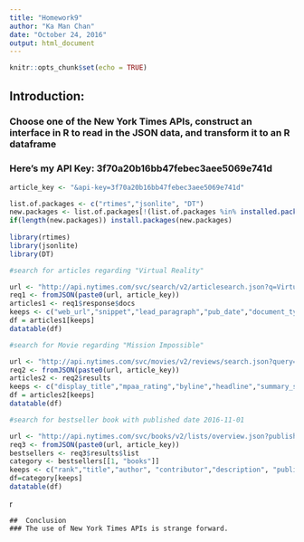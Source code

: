 ```yaml
---
title: "Homework9"
author: "Ka Man Chan"
date: "October 24, 2016"
output: html_document
---
```

 
```r
knitr::opts_chunk$set(echo = TRUE)
```
 
##  Introduction:
### Choose one of the New York Times APIs, construct an interface in R to read in the JSON data, and transform it to an R dataframe
### Here's my API Key: 3f70a20b16bb47febec3aee5069e741d

```r

article_key <- "&api-key=3f70a20b16bb47febec3aee5069e741d"

list.of.packages <- c("rtimes","jsonlite", "DT")
new.packages <- list.of.packages[!(list.of.packages %in% installed.packages()[,"Package"])]
if(length(new.packages)) install.packages(new.packages)
 
library(rtimes)
library(jsonlite)
library(DT)

#search for articles regarding "Virtual Reality"

url <- "http://api.nytimes.com/svc/search/v2/articlesearch.json?q=Virtual+Reality"
req1 <- fromJSON(paste0(url, article_key))
articles1 <- req1$response$docs
keeps <- c("web_url","snippet","lead_paragraph","pub_date","document_type")
df = articles1[keeps]
datatable(df)

#search for Movie regarding "Mission Impossible"

url <- "http://api.nytimes.com/svc/movies/v2/reviews/search.json?query=mission:+impossible"
req2 <- fromJSON(paste0(url, article_key))
articles2 <- req2$results
keeps <- c("display_title","mpaa_rating","byline","headline","summary_short","publication_date","opening_date")
df = articles2[keeps]
datatable(df)

#search for bestseller book with published date 2016-11-01

url <- "http://api.nytimes.com/svc/books/v2/lists/overview.json?published_date=2016-11-01"
req3 <- fromJSON(paste0(url, article_key))
bestsellers <- req3$results$list
category <- bestsellers[[1, "books"]]
keeps <- c("rank","title","author", "contributor","description", "publisher","primary_isbn10")
df=category[keeps]
datatable(df)
```

{r Conclusion, echo=FALSE}
```
##  Conclusion
### The use of New York Times APIs is strange forward.
```
 